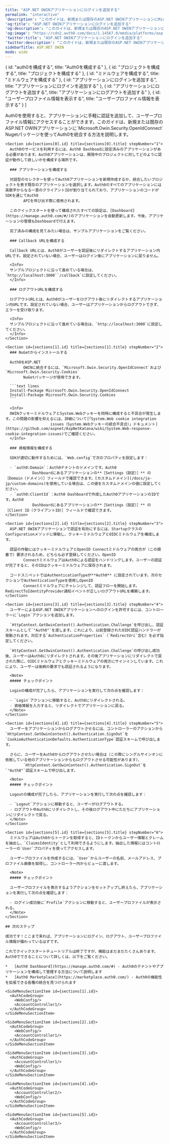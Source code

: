 ```yaml
---
title: "ASP.NET OWINアプリケーションにログインを追加する"
permalink: "interactive"
'description': "このガイドは、新規または既存のASP.NET OWINアプリケーションにMicrosoft.Owin.Security.OpenIdConnect Nugetパッケージを使ってAuth0を統合する方法を説明します。"
'og:title': "ASP.NET OWINアプリケーションにログインを追加する"
'og:description': "このガイドは、新規または既存のASP.NET OWINアプリケーションにMicrosoft.Owin.Security.OpenIdConnect Nugetパッケージを使ってAuth0を統合する方法を説明します。"
'og:image': "https://cdn2.auth0.com/docs/1.14567.0/media/platforms/asp.png"
'twitter:title': "ASP.NET OWINアプリケーションにログインを追加する"
'twitter:description': "このガイドは、新規または既存のASP.NET OWINアプリケーションにMicrosoft.Owin.Security.OpenIdConnect Nugetパッケージを使ってAuth0を統合する方法を説明します。"
sidebarTitle: ASP.NET OWIN
mode: wide
---
```





<QuickstartButtons githubLink="https://github.com/auth0-samples/auth0-aspnet-owin-mvc-samples/tree/master/Quickstart/Sample" lang="ja-jp" />

  { id: "auth0を構成する", title: "Auth0を構成する" },
  { id: "プロジェクトを構成する", title: "プロジェクトを構成する" },
  { id: "ミドルウェアを構成する", title: "ミドルウェアを構成する" },
  { id: "アプリケーションにログインを追加する", title: "アプリケーションにログインを追加する" },
  { id: "アプリケーションにログアウトを追加する", title: "アプリケーションにログアウトを追加する" },
  { id: "ユーザープロファイル情報を表示する", title: "ユーザープロファイル情報を表示する" }
]

<Recipe>
  <Content>
    Auth0を使用すると、アプリケーションに手軽に認証を追加して、ユーザープロファイル情報にアクセスすることができます。このガイドは、新規または既存のASP.NET
        OWINアプリケーションに`Microsoft.Owin.Security.OpenIdConnect` Nugetパッケージを使ってAuth0を統合する方法を説明します。

    <Section id={sections[0].id} title={sections[0].title} stepNumber="1">
      Auth0のサービスを利用するには、Auth0 Dashboadに設定済みのアプリケーションがある必要があります。Auth0アプリケーションは、開発中のプロジェクトに対してどのように認証が動作して欲しいかを構成する場所です。

      ### アプリケーションを構成する

      対話型のセレクターを使ってAuth0アプリケーションを新規作成するか、統合したいプロジェクトを表す既存のアプリケーションを選択します。Auth0のすべてのアプリケーションには英数字からなる一意のクライアントIDが割り当てられており、アプリケーションのコードがSDKを通じてAuth0
            APIを呼び出す際に使用されます。

      このクイックスタートを使って構成されたすべての設定は、[Dashboard](https://manage.auth0.com/#/)のアプリケーションを自動更新します。今後、アプリケーションの管理もDashboardで行えます。

      完了済みの構成を見てみたい場合は、サンプルアプリケーションをご覧ください。

      ### Callback URLを構成する

      Callback URLとは、Auth0がユーザーを認証後にリダイレクトするアプリケーション内URLです。設定されていない場合、ユーザーはログイン後にアプリケーションに戻りません。

      <Info>
      サンプルプロジェクトに沿って進めている場合は、`http://localhost:3000``/callback`に設定してください。
      </Info>

      ### ログアウトURLを構成する

      ログアウトURLとは、Auth0がユーザーをログアウト後にリダイレクトするアプリケーション内URLです。設定されていない場合、ユーザーはアプリケーションからログアウトできず、エラーを受け取ります。

      <Info>
      サンプルプロジェクトに沿って進めている場合は、`http://localhost:3000`に設定してください。
      </Info>
    </Section>

    <Section id={sections[1].id} title={sections[1].title} stepNumber="2">
      ### NuGetからインストールする

      Auth0をASP.NET
            OWINに統合するには、`Microsoft.Owin.Security.OpenIdConnect`および`Microsoft.Owin.Security.Cookies`
            NuGetパッケージが使用できます。

      ```text lines
      Install-Package Microsoft.Owin.Security.OpenIdConnect
      Install-Package Microsoft.Owin.Security.Cookies
      ```

      <Info>
      OWINクッキーミドルウェアとSystem.Webクッキーを同時に構成すると不具合が発生します。この問題の影響を抑えるには、詳細について[「System.Web cookie integration
                        issues（System.Webクッキーの統合不具合）」ドキュメント](https://github.com/aspnet/AspNetKatana/wiki/System.Web-response-cookie-integration-issues)でご確認ください。
      </Info>

      ### 資格情報を構成する

      SDKが適切に動作するためには、`Web.config`で次のプロパティを設定します：

      - `auth0:Domain`：Auth0テナントのドメインです。Auth0
                Dashboardにあるアプリケーションの**［Settings（設定）］** の［Domain（ドメイン）］フィールドで確認できます。[カスタムドメイン](/docs/ja-jp/custom-domains)を使用している場合は、この値をカスタムドメインの値に設定してください。
      - `auth0:ClientId`：Auth0 Dashboardで作成したAuth0アプリケーションのIDです。Auth0
                Dashboardにあるアプリケーションの**［Settings（設定）］** の［Client ID（クライアントID）］フィールドで確認できます。
    </Section>

    <Section id={sections[2].id} title={sections[2].title} stepNumber="3">
      ASP.NET OWINアプリケーションで認証を有効にするには、StartupクラスのConfigurationメソッドに移動し、クッキーミドルウェアとOIDCミドルウェアを構成します。

      認証の作動にはクッキーミドルウェアとOpenID Connectミドルウェアの両方が（この順番で）要求されるため、どちらも必ず登録してください。OpenID
            ConnectミドルウェアはAuth0による認証をハンドリングします。ユーザーの認証が完了すると、そのIDはクッキーミドルウェアに保存されます。

      コードスニペットではAuthenticationTypeが**Auth0** に設定されています。次のセクションでAuthenticationTypeを使用しOpenID
            Connectミドルウェアにチャレンジして、認証フローを開始します。RedirectToIdentityProvider通知イベントが正しいログアウトURLを構築します。
    </Section>

    <Section id={sections[3].id} title={sections[3].title} stepNumber="4">
      ユーザーによるASP.NET OWINアプリケーションへのログインを許可するには、コントローラーに`Login`アクションを追加します。

      `HttpContext.GetOwinContext().Authentication.Challenge`を呼び出し、認証スキームとして`"Auth0"`を渡します。これにより、以前登録されたOIDC認証ハンドラーが発動されます。対応する`AuthenticationProperties`（`RedirectUri`含む）を必ず指定してください。

      `HttpContext.GetOwinContext().Authentication.Challenge`の呼び出し成功後、ユーザーはAuth0にリダイレクトされます。その後アプリケーションにリダイレクトで戻された際に、OIDCミドルウェアとクッキーミドルウェアの両方にサインインしています。これにより、ユーザーは後続の要求でも認証されるようになります。

      <Note>
      ##### チェックポイント

      Loginの構成が完了したら、アプリケーションを実行して次の点を確認します：

      - `Login`アクションに移動すると、Auth0にリダイレクトされる。
      - 資格情報を入力すると、リダイレクトでアプリケーションに戻る。
      </Note>
    </Section>

    <Section id={sections[4].id} title={sections[4].title} stepNumber="5">
      ユーザーをアプリケーションからログアウトさせるには、コントローラーのアクションから`HttpContext.GetOwinContext().Authentication.SignOut`を`CookieAuthenticationDefaults.AuthenticationType`認証スキームで呼び出します。

      さらに、ユーザーをAuth0からログアウトさせたい場合は（この際にシングルサインオンに依拠している他のアプリケーションからもログアウトさせる可能性があります）、
            `HttpContext.GetOwinContext().Authentication.SignOut`を`"Auth0"`認証スキームで呼び出します。

      <Note>
      ##### チェックポイント

      Logoutの構成が完了したら、アプリケーションを実行して次の点を確認します：

      - `Logout`アクションに移動すると、ユーザーがログアウトする。
      - ログアウト中Auth0にリダイレクトし、その後ログアウト中にただちにアプリケーションにリダイレクトで戻る。
      </Note>
    </Section>

    <Section id={sections[5].id} title={sections[5].title} stepNumber="6">
      ミドルウェアはAuth0からトークンを取得すると、IDトークンからユーザー情報とクレームを抽出し、`ClaimsIdentity`として利用できるようにします。抽出した情報にはコントローラーの`User`プロパティを使ってアクセスします。

      ユーザープロファイルを作成するには、`User`からユーザーの名前、メールアドレス、プロファイル画像を取得し、コントローラー内からビューに渡します。

      <Note>
      ##### チェックポイント

      ユーザープロファイルを表示するようアクションをセットアップし終えたら、アプリケーションを実行して次の点を確認します：

      - ログイン成功後に`Profile`アクションに移動すると、ユーザープロファイルが表示される。
      </Note>
    </Section>

    ## 次のステップ

    成功です！ここまで来れば、アプリケーションにログイン、ログアウト、ユーザープロファイル情報が備わっているはずです。

    これでクイックスタートチュートリアルは終了ですが、機能はまだまだたくさんあります。Auth0でできることについて詳しくは、以下をご覧ください。

    *   [Auth0 Dashboard](https://manage.auth0.com/#) - Auth0のテナントやアプリケーションを構成して管理する方法について説明します
    *   [Auth0 Marketplace](https://marketplace.auth0.com/) - Auth0の機能性を拡張できる各種の統合を見つけられます
  </Content>

  <SideMenu sections={sections}>
    <SideMenuSectionItem id={sections[0].id}>
      <SignUpForm />
    </SideMenuSectionItem>

    <SideMenuSectionItem id={sections[1].id}>
      <AuthCodeGroup>
        <WebConfig/>
        <AccountController1/>
      </AuthCodeGroup>
    </SideMenuSectionItem>

    <SideMenuSectionItem id={sections[2].id}>
      <AuthCodeGroup>
        <WebConfig/>
        <AccountController1/>
      </AuthCodeGroup>
    </SideMenuSectionItem>

    <SideMenuSectionItem id={sections[3].id}>
      <AuthCodeGroup>
        <AccountController1/>
        <WebConfig/>
      </AuthCodeGroup>
    </SideMenuSectionItem>

    <SideMenuSectionItem id={sections[4].id}>
      <AuthCodeGroup>
        <AccountController2/>
        <WebConfig/>
      </AuthCodeGroup>
    </SideMenuSectionItem>

    <SideMenuSectionItem id={sections[5].id}>
      <AuthCodeGroup>
        <AccountController3/>
        <WebConfig/>
      </AuthCodeGroup>
    </SideMenuSectionItem>

  </SideMenu>
</Recipe>
